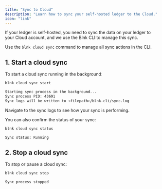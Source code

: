 ```yaml
---
title: "Sync to Cloud"
description: "Learn how to sync your self-hosted ledger to the Cloud."
icon: "link"
---
```



If your ledger is self-hosted, you need to sync the data on your ledger to your Cloud account, and we use the Blnk CLI to manage this sync. 

Use the `blnk cloud sync` command to manage all sync actions in the CLI.

## 1. Start a cloud sync

To start a cloud sync running in the background:

```sh Shell
blnk cloud sync start
```
```sh Output
Starting sync process in the background...
Sync process PID: 43691
Sync logs will be written to <filepath>/blnk-cli/sync.log
```

<Tip>
    Navigate to the sync logs to see how your sync is performing.
</Tip>

You can also confirm the status of your sync:

```sh Shell
blnk cloud sync status
```
```sh Output
Sync status: Running
```

## 2. Stop a cloud sync

To stop or pause a cloud sync:

```sh Shell
blnk cloud sync stop
```
```sh Output
Sync process stopped
```

<NeedHelp />